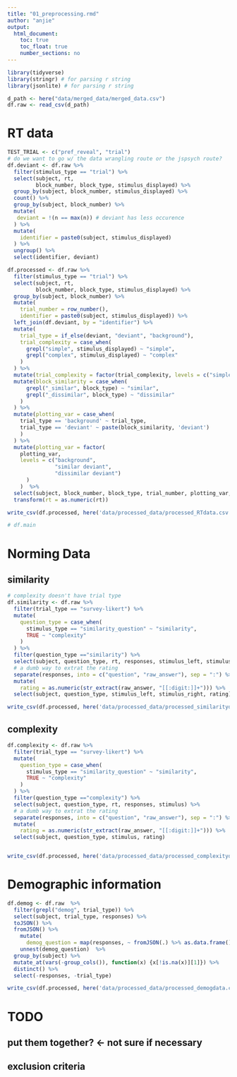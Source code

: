 ```yaml
---
title: "01_preprocessing.rmd"
author: "anjie"
output: 
  html_document:
    toc: true
    toc_float: true
    number_sections: no
---
```


```r
library(tidyverse)
library(stringr) # for parsing r string 
library(jsonlite) # for parsing r string 

d_path <- here("data/merged_data/merged_data.csv")
df.raw <- read_csv(d_path)
```

# RT data 
```r
TEST_TRIAL <- c("pref_reveal", "trial")
# do we want to go w/ the data wrangling route or the jspsych route? 
df.deviant <- df.raw %>% 
  filter(stimulus_type == "trial") %>% 
  select(subject, rt,
         block_number, block_type, stimulus_displayed) %>% 
  group_by(subject, block_number, stimulus_displayed) %>%
  count() %>% 
  group_by(subject, block_number) %>% 
  mutate(
   deviant = !(n == max(n)) # deviant has less occurence
  ) %>% 
  mutate(
    identifier = paste0(subject, stimulus_displayed)
  ) %>% 
  ungroup() %>% 
  select(identifier, deviant) 

df.processed <- df.raw %>% 
  filter(stimulus_type == "trial") %>% 
  select(subject, rt,
         block_number, block_type, stimulus_displayed) %>% 
  group_by(subject, block_number) %>% 
  mutate(
    trial_number = row_number(), 
    identifier = paste0(subject, stimulus_displayed)) %>% 
  left_join(df.deviant, by = "identifier") %>% 
  mutate(
    trial_type = if_else(deviant, "deviant", "background"),
    trial_complexity = case_when(
      grepl("simple", stimulus_displayed) ~ "simple", 
      grepl("complex", stimulus_displayed) ~ "complex"
    )
  ) %>%   
  mutate(trial_complexity = factor(trial_complexity, levels = c("simple", "complex"))) %>% 
  mutate(block_similarity = case_when(
      grepl("_similar", block_type) ~ "similar", 
      grepl("_dissimilar", block_type) ~ "dissimilar"
    )
  ) %>% 
  mutate(plotting_var = case_when(
    trial_type == 'background' ~ trial_type,
    trial_type == 'deviant' ~ paste(block_similarity, 'deviant')
    )
  ) %>%   
  mutate(plotting_var = factor(
    plotting_var, 
    levels = c("background",
               "similar deviant", 
               "dissimilar deviant")
      )
    )  %>% 
  select(subject, block_number, block_type, trial_number, plotting_var, trial_type, trial_complexity, rt) %>% 
  transform(rt = as.numeric(rt))

write_csv(df.processed, here('data/processed_data/processed_RTdata.csv'))

# df.main
```

# Norming Data 
## similarity 
```r
# complexity doesn't have trial type
df.similarity <- df.raw %>% 
  filter(trial_type == "survey-likert") %>% 
  mutate(
    question_type = case_when(
      stimulus_type == "similarity_question" ~ "similarity", 
      TRUE ~ "complexity" 
    )
  ) %>% 
  filter(question_type =="similarity") %>% 
  select(subject, question_type, rt, responses, stimulus_left, stimulus_right) %>% 
  # a dumb way to extrat the rating
  separate(responses, into = c("question", "raw_answer"), sep = ":") %>% 
  mutate(
    rating = as.numeric(str_extract(raw_answer, "[[:digit:]]+"))) %>% 
  select(subject, question_type, stimulus_left, stimulus_right, rating)

write_csv(df.processed, here('data/processed_data/processed_similaritydata.csv'))
```
## complexity 
```r
df.complexity <- df.raw %>% 
  filter(trial_type == "survey-likert") %>% 
  mutate(
    question_type = case_when(
      stimulus_type == "similarity_question" ~ "similarity", 
      TRUE ~ "complexity" 
    )
  ) %>% 
  filter(question_type =="complexity") %>% 
  select(subject, question_type, rt, responses, stimulus) %>% 
  # a dumb way to extrat the rating
  separate(responses, into = c("question", "raw_answer"), sep = ":") %>% 
  mutate(
    rating = as.numeric(str_extract(raw_answer, "[[:digit:]]+"))) %>% 
  select(subject, question_type, stimulus, rating)


write_csv(df.processed, here('data/processed_data/processed_complexitydata.csv'))
```

# Demographic information 

```r
df.demog <- df.raw  %>% 
  filter(grepl("demog", trial_type)) %>% 
  select(subject, trial_type, responses) %>% 
  toJSON() %>% 
  fromJSON() %>% 
    mutate(
      demog_question = map(responses, ~ fromJSON(.) %>% as.data.frame())) %>% 
    unnest(demog_question)  %>% 
  group_by(subject) %>%
  mutate_at(vars(-group_cols()), function(x) {x[!is.na(x)][1]}) %>%
  distinct() %>% 
  select(-responses, -trial_type)

write_csv(df.processed, here('data/processed_data/processed_demogdata.csv'))
```

# TODO 
## put them together? <- not sure if necessary 
## exclusion criteria 
